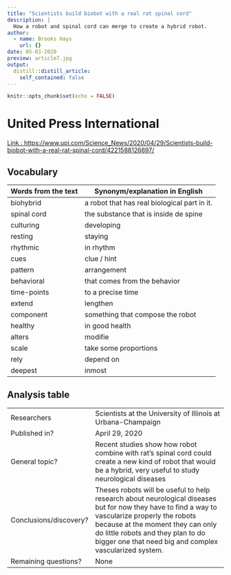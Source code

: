 ```yaml
---
title: "Scientists build biobot with a real rat spinal cord"
description: |
  How a robot and spinal cord can merge to create a hybrid robot. 
author:
  - name: Brooks Hays
    url: {}
date: 05-03-2020
preview: article7.jpg
output:
  distill::distill_article:
    self_contained: false
---
```


```r
knitr::opts_chunk$set(echo = FALSE)
```

# United Press International
[Link : https://www.upi.com/Science_News/2020/04/29/Scientists-build-biobot-with-a-real-rat-spinal-cord/4221588126697/](https://www.upi.com/Science_News/2020/04/29/Scientists-build-biobot-with-a-real-rat-spinal-cord/4221588126697/)

## Vocabulary 

| Words from the text  | Synonym/explanation in English |
| -------------------- | ------------------------------ |
| biohybrid            | a robot that has real biological part in it.  |
| spinal cord          | the substance that is inside de spine  |
| culturing            | developing |
| resting              | staying         |
| rhythmic             | in rhythm                      |
| cues                 | clue / hint         |
| pattern              | arrangement |
| behavioral           | that comes from the behavior          | 
| time-points          | to a precise time |
| extend               | lengthen |
| component            | something that compose the robot         |
| healthy              | in good health                    |
| alters               | modifie                     |
| scale                | take some proportions |
| rely                 | depend on |
| deepest              | inmost         |

## Analysis table 

|                              |                                                                     |
| ---------------------------- | ------------------------------------------------------------------- |
| Researchers                  | Scientists at the University of Illinois at Urbana-Champaign        |
| Published in?                | April 29, 2020                                                       |
| General topic?               | Recent studies show how robot combine with rat's spinal cord could create a new kind of robot that would be a hybrid, very useful to study neurological diseases |
| Conclusions/discovery?       | Theses robots will be useful to help research about neurological diseases but for now they have to find a way to vascularize properly the robots because at the moment they can only do little robots and they plan to do bigger one that need big and complex vascularized system.    |
| Remaining questions?         | None |
